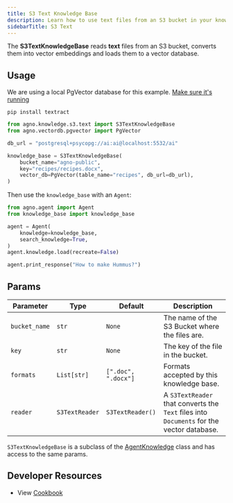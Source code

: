 ```yaml
---
title: S3 Text Knowledge Base
description: Learn how to use text files from an S3 bucket in your knowledge base.
sidebarTitle: S3 Text
---
```


The **S3TextKnowledgeBase** reads **text** files from an S3 bucket, converts them into vector embeddings and loads them to a vector database.

## Usage

<Note>

We are using a local PgVector database for this example. [Make sure it's running](https://docs.agno.com/vectordb/pgvector)

</Note>

```shell
pip install textract
```

```python
from agno.knowledge.s3.text import S3TextKnowledgeBase
from agno.vectordb.pgvector import PgVector

db_url = "postgresql+psycopg://ai:ai@localhost:5532/ai"

knowledge_base = S3TextKnowledgeBase(
    bucket_name="agno-public",
    key="recipes/recipes.docx",
    vector_db=PgVector(table_name="recipes", db_url=db_url),
)
```

Then use the `knowledge_base` with an `Agent`:

```python
from agno.agent import Agent
from knowledge_base import knowledge_base

agent = Agent(
    knowledge=knowledge_base,
    search_knowledge=True,
)
agent.knowledge.load(recreate=False)

agent.print_response("How to make Hummus?")
```

## Params

| Parameter     | Type           | Default             | Description                                                                               |
| ------------- | -------------- | ------------------- | ----------------------------------------------------------------------------------------- |
| `bucket_name` | `str`          | `None`              | The name of the S3 Bucket where the files are.                                            |
| `key`         | `str`          | `None`              | The key of the file in the bucket.                                                        |
| `formats`     | `List[str]`    | `[".doc", ".docx"]` | Formats accepted by this knowledge base.                                                  |
| `reader`      | `S3TextReader` | `S3TextReader()`    | A `S3TextReader` that converts the `Text` files into `Documents` for the vector database. |

`S3TextKnowledgeBase` is a subclass of the [AgentKnowledge](/reference/knowledge/base) class and has access to the same params.

## Developer Resources

- View [Cookbook](https://github.com/agno-agi/agno/tree/v2.0/cookbook/agent_concepts/knowledge/s3_text_kb.py)
